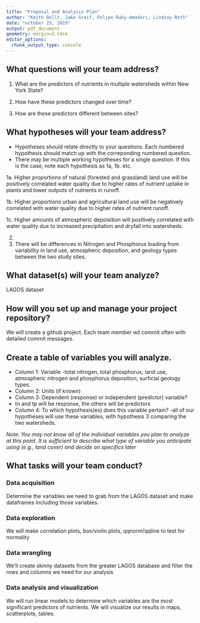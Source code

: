 ```yaml
---
title: "Proposal and Analysis Plan"
author: "Keith Bollt, Jake Greif, Felipe Raby-Amadori, Lindsay Roth"
date: "october 25, 2019"
output: pdf_document
geometry: margin=2.54cm
editor_options: 
  chunk_output_type: console
---
```


## What questions will your team address?

1. What are the predictors of nutrients in multiple watersheds within New York State?

2. How have these predictors changed over time? 

3. How are these predictors different between sites?

<add more numbers as needed>

## What hypotheses will your team address? 

* Hypotheses should relate directly to your questions. Each numbered hypothesis should match up with the correponding numbered question. 
* There may be multiple working hypotheses for a single question. If this is the case, note each hypothesis as 1a, 1b. etc.

1a. Higher proportions of natural (forested and grassland) land use will be positively correlated  water quality due to higher rates of nutrient uptake in plants and lower outputs of nutrients in runoff.

1b. Higher proportions urban and agricultural land use will be negatively correlated with water quality due to higher rates of nutrient runoff.

1c. Higher amounts of atmospheric depoisition will positively correlated with water quality due to increased  precipitation and dryfall into watersheds.

2. 

3. There will be differences in Nitrogen and Phosphorus loading from variability in land use, atmospheric deposition, and geology types between the two study sites.

<add more numbers as needed>

## What dataset(s) will your team analyze?
LAGOS dataset


## How will you set up and manage your project repository? 
We will create a github project. Each team member wil commit often with detailed commit messages.


## Create a table of variables you will analyze.

* Column 1: Variable
-total nitrogen, total phosphorus, land use, atmospheric nitrogen and phosphorus deposition, surficial geology types.
* Column 2: Units (if known)
* Column 3: Dependent (response) or independent (predictor) variable?
- tn and tp will be response, the others will be predictors
* Column 4: To which hypothesis(es) does this variable pertain?
-all of our hypotheses will use these variables, with hypothesis 3 comparing the two watersheds.

*Note: You may not know all of the individual variables you plan to analyze at this point. It is sufficient to describe what type of variable you anticipate using (e.g., land cover) and decide on specifics later*



## What tasks will your team conduct? 

### Data acquisition

Determine the variables we need to grab from the LAGOS dataset and make dataframes including those variables.

### Data exploration

We will make correlation plots, box/violin plots, qqnorm/qqline to test for normality

### Data wrangling

We'll create skinny datasets from the greater LAGOS database and filter the rows and columns we need for our analysis

### Data analysis and visualization

We will run linear models to determine which variables are the most significant predictors of nutrients.  We will visualize our results in maps, scatterplots, tables. 
